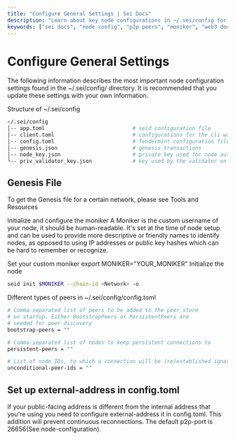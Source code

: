 ```yaml
---
title: "Configure General Settings | Sei Docs"
description: "Learn about key node configurations in ~/.sei/config for moniker setup, peers, genesis, and more on Sei."
keywords: ["sei docs", "node config", "p2p peers", "moniker", "web3 docs"]
---
```


# Configure General Settings

The following information describes the most important node configuration settings found in the ~/.sei/config/ directory. It is recommended that you update these settings with your own information.

Structure of ~/.sei/config

```bash
~/.sei/config
│-- app.toml                            # seid configuration file
│-- client.toml                         # configurations for the cli wallet (ex seid)
│-- config.toml                         # Tendermint configuration file
│-- genesis.json                        # genesis transactions
│-- node_key.json                       # private key used for node authentication in the p2p protocol (its corresponding public key is the nodeid)
└-- priv_validator_key.json             # key used by the validator on the node to sign blocks
```

## Genesis File
To get the Genesis file for a certain network, please see Tools and Resources

Initialize and configure the moniker
A Moniker is the custom username of your node, it should be human-readable. It's set at the time of node setup and can be used to provide more descriptive or friendly names to identify nodes, as opposed to using IP addresses or public key hashes which can be hard to remember or recognize.

Set your custom moniker
export MONIKER="YOUR_MONIKER"
Initialize the node
```bash
seid init $MONIKER --chain-id <Network> -o
```

Different types of peers in ~/.sei/config/config.toml

```bash
# Comma-separated list of peers to be added to the peer store
# on startup. Either BootstrapPeers or PersistentPeers are
# needed for peer discovery
bootstrap-peers = ""

# Comma-separated list of nodes to keep persistent connections to
persistent-peers = ""

# List of node IDs, to which a connection will be (re)established ignoring any existing limits
unconditional-peer-ids = ""
```

## Set up external-address in config.toml
If your public-facing address is different from the internal address that you're using you need to configure external-address it in config.toml. This addition will prevent continuous reconnections. The default p2p-port is 26656(See node-configuration).
